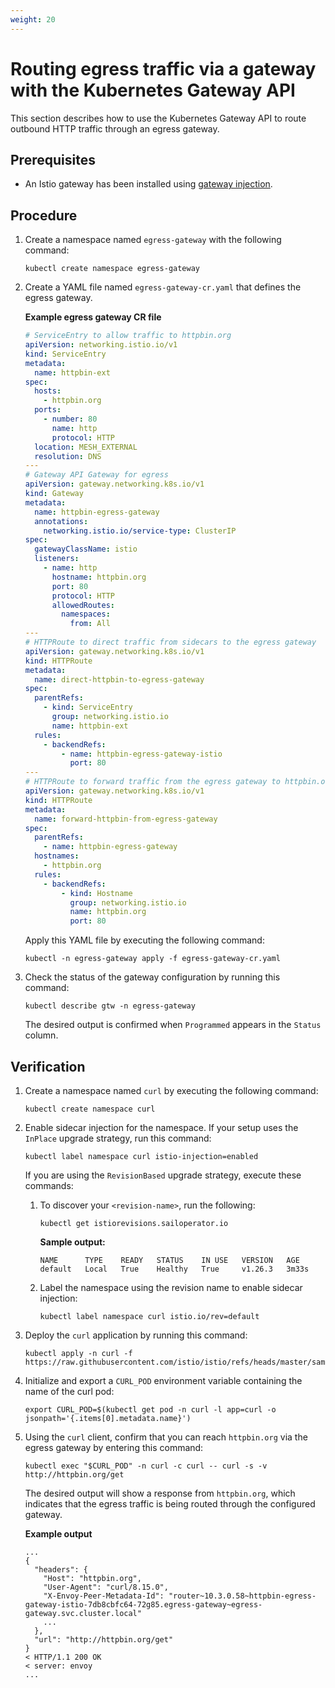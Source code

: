 ```yaml
---
weight: 20
---
```


# Routing egress traffic via a gateway with the Kubernetes Gateway API

This section describes how to use the Kubernetes Gateway API to route outbound HTTP traffic through an egress gateway.

## Prerequisites

  - An Istio gateway has been installed using [gateway injection](../gateway-installation/installing-a-gateway-via-injection.mdx).

## Procedure

1.  Create a namespace named `egress-gateway` with the following command:

    ```shell
    kubectl create namespace egress-gateway
    ```

2.  Create a YAML file named `egress-gateway-cr.yaml` that defines the egress gateway.

    **Example egress gateway CR file**

    ```yaml
    # ServiceEntry to allow traffic to httpbin.org
    apiVersion: networking.istio.io/v1
    kind: ServiceEntry
    metadata:
      name: httpbin-ext
    spec:
      hosts:
        - httpbin.org
      ports:
        - number: 80
          name: http
          protocol: HTTP
      location: MESH_EXTERNAL
      resolution: DNS
    ---
    # Gateway API Gateway for egress
    apiVersion: gateway.networking.k8s.io/v1
    kind: Gateway
    metadata:
      name: httpbin-egress-gateway
      annotations:
        networking.istio.io/service-type: ClusterIP
    spec:
      gatewayClassName: istio
      listeners:
        - name: http
          hostname: httpbin.org
          port: 80
          protocol: HTTP
          allowedRoutes:
            namespaces:
              from: All
    ---
    # HTTPRoute to direct traffic from sidecars to the egress gateway
    apiVersion: gateway.networking.k8s.io/v1
    kind: HTTPRoute
    metadata:
      name: direct-httpbin-to-egress-gateway
    spec:
      parentRefs:
        - kind: ServiceEntry
          group: networking.istio.io
          name: httpbin-ext
      rules:
        - backendRefs:
            - name: httpbin-egress-gateway-istio
              port: 80
    ---
    # HTTPRoute to forward traffic from the egress gateway to httpbin.org
    apiVersion: gateway.networking.k8s.io/v1
    kind: HTTPRoute
    metadata:
      name: forward-httpbin-from-egress-gateway
    spec:
      parentRefs:
        - name: httpbin-egress-gateway
      hostnames:
        - httpbin.org
      rules:
        - backendRefs:
            - kind: Hostname
              group: networking.istio.io
              name: httpbin.org
              port: 80
    ```

    Apply this YAML file by executing the following command:

    ```shell
    kubectl -n egress-gateway apply -f egress-gateway-cr.yaml
    ```

3.  Check the status of the gateway configuration by running this command:

    ```shell
    kubectl describe gtw -n egress-gateway
    ```

    The desired output is confirmed when `Programmed` appears in the `Status` column.

## Verification

1.  Create a namespace named `curl` by executing the following command:

    ```shell
    kubectl create namespace curl
    ```

2.  Enable sidecar injection for the namespace. If your setup uses the `InPlace` upgrade strategy, run this command:

    ```shell
    kubectl label namespace curl istio-injection=enabled
    ```

    <Directive type="note">

    If you are using the `RevisionBased` upgrade strategy, execute these commands:

    1.  To discover your `<revision-name>`, run the following:

        ```shell
        kubectl get istiorevisions.sailoperator.io
        ```

        **Sample output:**

        ```shell
        NAME      TYPE    READY   STATUS    IN USE   VERSION   AGE
        default   Local   True    Healthy   True     v1.26.3   3m33s
        ```

    2.  Label the namespace using the revision name to enable sidecar injection:

        ```shell
        kubectl label namespace curl istio.io/rev=default
        ```
    
    </Directive>

3.  Deploy the `curl` application by running this command:

    ```shell
    kubectl apply -n curl -f https://raw.githubusercontent.com/istio/istio/refs/heads/master/samples/curl/curl.yaml
    ```

4.  Initialize and export a `CURL_POD` environment variable containing the name of the curl pod:

    ```shell
    export CURL_POD=$(kubectl get pod -n curl -l app=curl -o jsonpath='{.items[0].metadata.name}')
    ```

5.  Using the `curl` client, confirm that you can reach `httpbin.org` via the egress gateway by entering this command:

    ```shell
    kubectl exec "$CURL_POD" -n curl -c curl -- curl -s -v http://httpbin.org/get
    ```

    The desired output will show a response from `httpbin.org`, which indicates that the egress traffic is being routed through the configured gateway.

     **Example output**

    ```shell
    ...
    {
      "headers": {
        "Host": "httpbin.org",
        "User-Agent": "curl/8.15.0",
        "X-Envoy-Peer-Metadata-Id": "router~10.3.0.58~httpbin-egress-gateway-istio-7db8cbfc64-72g85.egress-gateway~egress-gateway.svc.cluster.local"
        ...
      },
      "url": "http://httpbin.org/get"
    }
    < HTTP/1.1 200 OK
    < server: envoy
    ...
    ```
